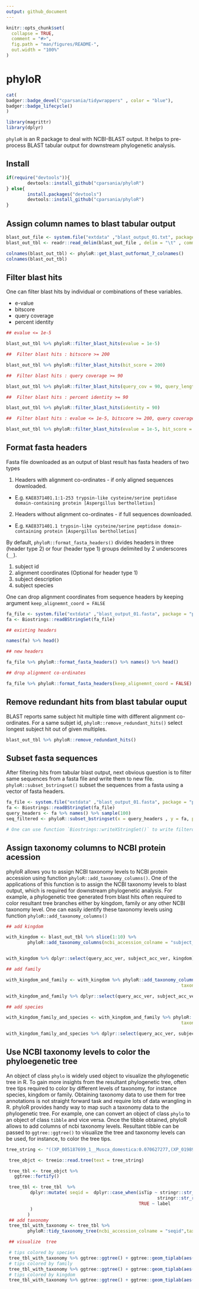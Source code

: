 ```yaml
---
output: github_document
---
```


<!-- README.md is generated from README.Rmd. Please edit that file -->

```r
knitr::opts_chunk$set(
  collapse = TRUE,
  comment = "#>",
  fig.path = "man/figures/README-",
  out.width = "100%"
)
```

# phyloR

<!-- badges: start -->
```r
cat(
badger::badge_devel("cparsania/tidywrappers" , color = "blue"),
badger::badge_lifecycle()
)

```
<!-- badges: end -->


```r
library(magrittr)
library(dplyr)

```

 `phyloR` is an R package to deal with NCBI-BLAST output. It helps to pre-process BLAST tabular output for downstream phylogenetic analysis.

## Install

```r
if(require("devtools")){
        devtools::install_github("cparsania/phyloR")
} else{
        install.packages("devtools")
        devtools::install_github("cparsania/phyloR")
}
```

## Assign column names to blast tabular output

```r

blast_out_file <- system.file("extdata" ,"blast_output_01.txt", package = "phyloR")
blast_out_tbl <- readr::read_delim(blast_out_file , delim = "\t" , comment = "#" ,col_names = F)

colnames(blast_out_tbl) <- phyloR::get_blast_outformat_7_colnames()
colnames(blast_out_tbl)
```

##  Filter blast hits

One can filter blast hits by individual or combinations of these variables.

+ e-value
+ bitscore
+ query coverage 
+ percent identity 

```r

## evalue <= 1e-5

blast_out_tbl %>% phyloR::filter_blast_hits(evalue = 1e-5)

##  Filter blast hits : bitscore >= 200

blast_out_tbl %>% phyloR::filter_blast_hits(bit_score = 200)

##  Filter blast hits : query coverage >= 90

blast_out_tbl %>% phyloR::filter_blast_hits(query_cov = 90, query_length = 253)

##  Filter blast hits : percent identity >= 90

blast_out_tbl %>% phyloR::filter_blast_hits(identity = 90)

##  Filter blast hits : evalue <= 1e-5, bitscore >= 200, query coverage >= 90, percent identity >= 60, 

blast_out_tbl %>% phyloR::filter_blast_hits(evalue = 1e-5, bit_score = 200, query_cov = 90, query_length = 253, identity = 60)
```

## Format fasta headers 

Fasta file downloaded as an output of blast result has fasta headers of two types 

1) Headers with alignment co-ordinates - if only aligned sequences downloaded. 

  + E.g. `KAE8371401.1:1-253 trypsin-like cysteine/serine peptidase domain-containing protein [Aspergillus bertholletius]`

2) Headers without alignment co-ordinates - if full sequences downloaded. 

  + E.g. `KAE8371401.1 trypsin-like cysteine/serine peptidase domain-containing protein [Aspergillus bertholletius]`

By default, `phyloR::format_fasta_headers()` divides headers in three (header type 2) or four (header type 1) groups delimited by 2 underscores (`__`). 

  1) subject id
  2) alignment coordinates (Optional for header type 1)
  3) subject description
  4) subject species 

One can drop alignment coordinates from sequence headers by keeping argument `keep_alignemnt_coord = FALSE`

```r

fa_file <- system.file("extdata" ,"blast_output_01.fasta", package = "phyloR")
fa <- Biostrings::readBStringSet(fa_file)

## existing headers 

names(fa) %>% head()

## new headers 

fa_file %>% phyloR::format_fasta_headers() %>% names() %>% head()

## drop alignment co-ordinates

fa_file %>% phyloR::format_fasta_headers(keep_alignemnt_coord = FALSE) %>% names() %>% head()

```

## Remove redundant hits from blast tabular ouput

BLAST reports same subject hit multiple time with different alignment co-ordinates. For a same subjet id, `phyloR::remove_redundant_hits()` select longest subject hit out of given multiples. 

```r
blast_out_tbl %>% phyloR::remove_redundant_hits()
```

## Subset fasta sequences 

After filtering hits from tabular blast output, next obvious question is to filter same sequences from a fasta file and write them to new  file. `phyloR::subset_bstringset()` subset the sequences from a fasta using a vector of fasta headers. 

```r

fa_file <- system.file("extdata" ,"blast_output_01.fasta", package = "phyloR")
fa <- Biostrings::readBStringSet(fa_file)
query_headers <- fa %>% names() %>% sample(100)
seq_filtered <- phyloR::subset_bstringset(x = query_headers , y = fa, partial_match = F)

# One can use function `Biostrings::writeXStringSet()` to write filterd sequences to new fasta file. 
```


## Assign taxonomy columns to NCBI protein acession

phyloR allows you to assign NCBI taxonomy levels to NCBI protein accession using function `phyloR::add_taxonomy_columns()`. One of the applications of this function is to assign the NCBI taxonomy levels to blast output, which is required for downstream phylogenetic analysis. For example, a phylogenetic tree generated from blast hits often required to color resultant tree branches either by kingdom, family or any other NCBI taxonomy level.  One can easily identify these taxonomy levels using function `phyloR::add_taxonomy_columns()`

```r

## add kingdom

with_kingdom <- blast_out_tbl %>% slice(1:10) %>% 
        phyloR::add_taxonomy_columns(ncbi_accession_colname = "subject_acc_ver", taxonomy_level = "kingdom")


with_kingdom %>% dplyr::select(query_acc_ver, subject_acc_ver, kingdom)

## add family  

with_kingdom_and_family <- with_kingdom %>% phyloR::add_taxonomy_columns(ncbi_accession_colname = "subject_acc_ver" ,
                                                                  taxonomy_level = "family")

with_kingdom_and_family %>% dplyr::select(query_acc_ver, subject_acc_ver, kingdom, family )

## add species 

with_kingdom_family_and_species <- with_kingdom_and_family %>% phyloR::add_taxonomy_columns(ncbi_accession_colname = "subject_acc_ver" ,
                                                                  taxonomy_level = "species")

with_kingdom_family_and_species %>% dplyr::select(query_acc_ver, subject_acc_ver, kingdom, family ,species)

```

## Use NCBI taxonomy levels to color the phyloegenetic tree 

An object of class `phylo` is widely used object to visualize the phylogenetic tree in R. To gain more insights from the resultant phylogenetic tree, often tree tips required to color by different levels of taxonomy, for instance species, kingdom or family. Obtaining taxonomy data to use them for tree annotations is not straight forward task and require lots of data wrangling in R. phyloR provides handy way to map such a taxonomy data to the phylogenetic tree. For example, one can convert an object of class `phylo` to an object of class `tibble` and vice versa. Once the tibble obtained, phyloR allows to add columns of ncbi taxonomy levels. Resultant tibble can be passed to `ggtree::ggtree()` to visualize the tree and taxonomy levels can be used, for instance, to color the tree tips.

```r

tree_string <- "((XP_005187699_1__Musca_domestica:0.070627277,(XP_019893806_1__Musca_domestica:0.071069674,((XP_013113221_1__Stomoxys_calcitrans:0.1494662042,ACB98719_1__Glossina_morsitans_morsitans:0.3489851076)67.4/100:0.0470213767,XP_013102958_1__Stomoxys_calcitrans:0.1794878827)98.1/100:0.0959227604)88.2/99:0.0323598861)93/99:0.0435291148,((XP_017472861_1__Rhagoletis_zephyria:0.0049337059,XP_017472862_1__Rhagoletis_zephyria:0.0112391294)97.3/100:0.0860969479,(XP_020713236_1__Ceratitis_capitata:0.2642805176,(XP_014102010_1__Bactrocera_oleae:0.1183517872,XP_018784523_1__Bactrocera_latifrons:0.1137567198)29.6/88:0.0758551876)99.9/100:0.247740081)92/100:0.0716529011)34.3/66:2.487103817;"

 tree_objct <- treeio::read.tree(text = tree_string)

 tree_tbl <- tree_objct %>% 
   ggtree::fortify()

 tree_tbl <- tree_tbl  %>%
         dplyr::mutate( seqid =  dplyr::case_when(isTip ~ stringr::str_replace(label , pattern = "__.*","" ) %>%  ## split by '__'
                                                         stringr::str_replace(pattern = "_\\d$" , ""), ## remove trailing digits from seqid
                                                  TRUE ~ label
         )
        )
 ## add taxonomy
 tree_tbl_with_taxonomy <- tree_tbl %>%
        phyloR::tidy_taxonomy_tree(ncbi_accession_colname = "seqid",taxonomy_levels = c("species" ,"kingdom","family"))

 ## visualize  tree

 # tips colored by species
 tree_tbl_with_taxonomy %>% ggtree::ggtree() + ggtree::geom_tiplab(aes(color = species))
 # tips colored by family
 tree_tbl_with_taxonomy %>% ggtree::ggtree() + ggtree::geom_tiplab(aes(color = family))
 # tips colored by kingdom
 tree_tbl_with_taxonomy %>% ggtree::ggtree() + ggtree::geom_tiplab(aes(color = kingdom))
```












